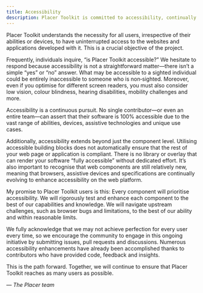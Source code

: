 ```yaml
---
title: Accessibility
description: Placer Toolkit is committed to accessibility, continually
---
```


Placer Toolkit understands the necessity for all users, irrespective of their abilities or devices, to have uninterrupted access to the websites and applications developed with it. This is a crucial objective of the project.

Frequently, individuals inquire, “is Placer Toolkit accessible?” We hesitate to respond because accessibility is not a straightforward matter—there isn’t a simple “yes” or “no” answer. What may be accessible to a sighted individual could be entirely inaccessible to someone who is non‐sighted. Moreover, even if you optimise for different screen readers, you must also consider low vision, colour blindness, hearing disabilities, mobility challenges and more.

Accessibility is a continuous pursuit. No single contributor—or even an entire team—can assert that their software is 100% accessible due to the vast range of abilities, devices, assistive technologies and unique use cases.

Additionally, accessibility extends beyond just the component level. Utilising accessible building blocks does not automatically ensure that the rest of your web page or application is compliant. There is no library or overlay that can render your software “fully accessible” without dedicated effort. It’s also important to recognise that web components are still relatively new, meaning that browsers, assistive devices and specifications are continually evolving to enhance accessibility on the web platform.

My promise to Placer Toolkit users is this: Every component will prioritise accessibility. We will rigorously test and enhance each component to the best of our capabilities and knowledge. We will navigate upstream challenges, such as browser bugs and limitations, to the best of our ability and within reasonable limits.

We fully acknowledge that we may not achieve perfection for every user every time, so we encourage the community to engage in this ongoing initiative by submitting issues, pull requests and discussions. Numerous accessibility enhancements have already been accomplished thanks to contributors who have provided code, feedback and insights.

This is the path forward. Together, we will continue to ensure that Placer Toolkit reaches as many users as possible.

— <cite>The Placer team</cite>
